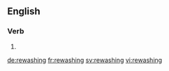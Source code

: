 ==English==

===Verb===
{{head|en|present participle}}

# {{present participle of|rewash|lang=en|nocat=1}}

[[de:rewashing]]
[[fr:rewashing]]
[[sv:rewashing]]
[[vi:rewashing]]